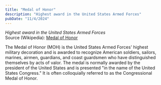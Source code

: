 ```yaml
---
title: "Medal of Honor"
description: "Highest award in the United States Armed Forces"
pubDate: "11/4/2024"
---
```


*Highest award in the United States Armed Forces*  
Source (Wikipedia): [Medal of Honor][1]

The Medal of Honor (MOH) is the United States Armed Forces' highest military decoration and is awarded to recognize American soldiers, sailors, marines, airmen, guardians, and coast guardsmen who have distinguished themselves by acts of valor. The medal is normally awarded by the president of the United States and is presented "in the name of the United States Congress." It is often colloquially referred to as the Congressional Medal of Honor.

[1]: https://en.wikipedia.org/wiki/Medal_of_Honor
